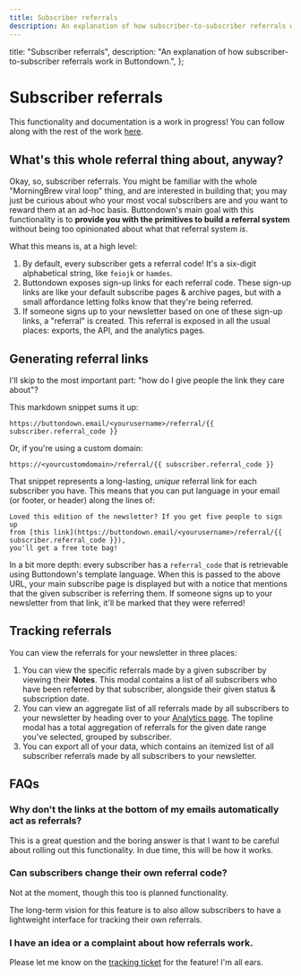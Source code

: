 ```yaml
---
title: Subscriber referrals
description: An explanation of how subscriber-to-subscriber referrals work in Buttondown.
---
```



  title: "Subscriber referrals",
  description:
    "An explanation of how subscriber-to-subscriber referrals work in Buttondown.",
};

# Subscriber referrals

<Notice variant="info">
    This functionality and documentation is a work in progress! You can follow along with the rest of the work <a className="text-green-700 underline" href="https://github.com/buttondown-email/roadmap/issues/471">here</a>.
</Notice>

## What's this whole referral thing about, anyway?

Okay, so, subscriber referrals. You might be familiar with the whole "MorningBrew viral loop" thing, and are interested in building that;
you may just be curious about who your most vocal subscribers are and you want to reward them at an ad-hoc basis. Buttondown's main goal with this
functionality is to **provide you with the primitives to build a referral system** without being too opinionated about what that referral system _is_.

What this means is, at a high level:

1. By default, every subscriber gets a referral code! It's a six-digit alphabetical string, like `feiojk` or `hamdes`.
2. Buttondown exposes sign-up links for each referral code. These sign-up links are like your default subscribe pages & archive pages,
 but with a small affordance letting folks know that they're being referred.
3. If someone signs up to your newsletter based on one of these sign-up links, a "referral" is created. This referral is exposed in all the usual places: exports, the API, and the analytics pages.

## Generating referral links

I'll skip to the most important part: "how do I give people the link they care about"?

This markdown snippet sums it up:

```
https://buttondown.email/<yourusername>/referral/{{ subscriber.referral_code }}
```

Or, if you're using a custom domain:

```
https://<yourcustomdomain>/referral/{{ subscriber.referral_code }}
```

That snippet represents a long-lasting, _unique_ referral link for each subscriber you have. This means that you can put language in your
email (or footer, or header) along the lines of:

```
Loved this edition of the newsletter? If you get five people to sign up 
from [this link](https://buttondown.email/<yourusername>/referral/{{ subscriber.referral_code }}), 
you'll get a free tote bag!
```

In a bit more depth: every subscriber has a `referral_code` that is retrievable using Buttondown's template language. When this is passed to the above URL,
your main subscribe page is displayed but with a notice that mentions that the given subscriber is referring them. If someone signs up to your newsletter from that link,
it'll be marked that they were referred!

## Tracking referrals

You can view the referrals for your newsletter in three places:

1. You can view the specific referrals made by a given subscriber by viewing their **Notes**. This modal contains a list of all subscribers who have been referred by that subscriber, alongside their given status & subscription date.
2. You can view an aggregate list of all referrals made by all subscribers to your newsletter by heading over to your [Analytics page](https://buttondown.email/analytics). The topline modal has a total aggregation of referrals for 
the given date range you've selected, grouped by subscriber.
3. You can export all of your data, which contains an itemized list of all subscriber referrals made by all subscribers to your newsletter.

## FAQs

### Why don't the links at the bottom of my emails automatically act as referrals?

This is a great question and the boring answer is that I want to be careful about rolling out this functionality. 
In due time, this will be how it works.

### Can subscribers change their own referral code?

Not at the moment, though this too is planned functionality. 

The long-term vision for this feature is to also allow
subscribers to have a lightweight interface for tracking their own referrals.

### I have an idea or a complaint about how referrals work.

Please let me know on the [tracking ticket](https://github.com/buttondown-email/roadmap/issues/471) for the feature! I'm all ears.